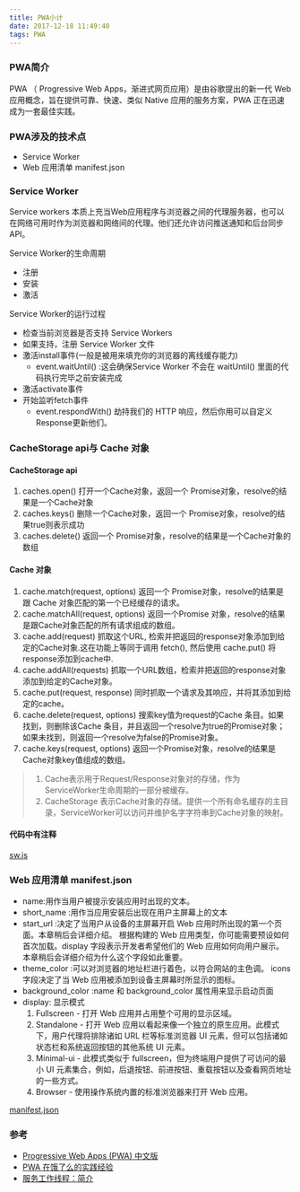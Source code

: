 ```yaml
---
title: PWA小计
date: 2017-12-18 11:49:40
tags: PWA
---
```

### PWA简介
PWA （ Progressive Web Apps，渐进式网页应用）是由谷歌提出的新一代 Web 应用概念，旨在提供可靠、快速、类似 Native 应用的服务方案，PWA 正在迅速成为一套最佳实践。

### PWA涉及的技术点
- Service Worker
- Web 应用清单 manifest.json

### Service Worker
Service workers 本质上充当Web应用程序与浏览器之间的代理服务器，也可以在网络可用时作为浏览器和网络间的代理。他们还允许访问推送通知和后台同步API。

Service Worker的生命周期
  - 注册
  - 安装
  - 激活

Service Worker的运行过程
  - 检查当前浏览器是否支持 Service Workers
  - 如果支持，注册 Service Worker 文件
  - 激活install事件(一般是被用来填充你的浏览器的离线缓存能力)
    - event.waitUntil() :这会确保Service Worker 不会在 waitUntil() 里面的代码执行完毕之前安装完成
  - 激活activate事件
  - 开始监听fetch事件
    - event.respondWith() 劫持我们的 HTTP 响应，然后你用可以自定义Response更新他们。

### CacheStorage api与 Cache 对象
#### CacheStorage api
  1. caches.open() 打开一个Cache对象，返回一个 Promise对象，resolve的结果是一个Cache对象
  2. caches.keys() 删除一个Cache对象，返回一个 Promise对象，resolve的结果true则表示成功
  3. caches.delete() 返回一个 Promise对象，resolve的结果是一个Cache对象的数组

#### Cache 对象
  1. cache.match(request, options) 返回一个 Promise对象，resolve的结果是跟 Cache 对象匹配的第一个已经缓存的请求。
  2. cache.matchAll(request, options) 返回一个Promise 对象，resolve的结果是跟Cache对象匹配的所有请求组成的数组。
  3. cache.add(request) 抓取这个URL, 检索并把返回的response对象添加到给定的Cache对象.这在功能上等同于调用 fetch(), 然后使用 cache.put() 将response添加到cache中.
  4. cache.addAll(requests) 抓取一个URL数组，检索并把返回的response对象添加到给定的Cache对象。
  5. cache.put(request, response) 同时抓取一个请求及其响应，并将其添加到给定的cache。
  6. cache.delete(request, options) 搜索key值为request的Cache 条目。如果找到，则删除该Cache 条目，并且返回一个resolve为true的Promise对象；如果未找到，则返回一个resolve为false的Promise对象。
  7. cache.keys(request, options) 返回一个Promise对象，resolve的结果是Cache对象key值组成的数组。
  >1. Cache表示用于Request/Response对象对的存储，作为ServiceWorker生命周期的一部分被缓存。
  >2. CacheStorage
表示Cache对象的存储。提供一个所有命名缓存的主目录，ServiceWorker可以访问并维护名字字符串到Cache对象的映射。

#### 代码中有注释
[sw.js](https://github.com/annilq/blog/tree/master/jscode/pwa/sw.js)

###  Web 应用清单 manifest.json
  - name:用作当用户被提示安装应用时出现的文本。
  - short_name :用作当应用安装后出现在用户主屏幕上的文本
  - start_url :决定了当用户从设备的主屏幕开启 Web 应用时所出现的第一个页面。本章稍后会详细介绍。
根据构建的 Web 应用类型，你可能需要预设如何首次加载。display 字段表示开发者希望他们的 Web 应用如何向用户展示。本章稍后会详细介绍为什么这个字段如此重要。
  - theme_color :可以对浏览器的地址栏进行着色，以符合网站的主色调。
icons 字段决定了当 Web 应用被添加到设备主屏幕时所显示的图标。
  - background_color :name 和 background_color 属性用来显示启动页面
  - display: 显示模式
    1. Fullscreen - 打开 Web 应用并占用整个可用的显示区域。
    2. Standalone - 打开 Web 应用以看起来像一个独立的原生应用。此模式下，用户代理将排除诸如 URL 栏等标准浏览器 UI 元素，但可以包括诸如状态栏和系统返回按钮的其他系统 UI 元素。
    3. Minimal-ui - 此模式类似于 fullscreen，但为终端用户提供了可访问的最小 UI 元素集合，例如，后退按钮、前进按钮、重载按钮以及查看网页地址的一些方式。
    4. Browser - 使用操作系统内置的标准浏览器来打开 Web 应用。

[manifest.json](https://github.com/annilq/blog/tree/master/jscode/pwa/manifest.json)

### 参考
- [Progressive Web Apps (PWA) 中文版](http://sangka-z.com/PWA-Book-CN/)
- [PWA 在饿了么的实践经验](https://zhuanlan.zhihu.com/p/25800461)
- [服务工作线程：简介](https://developers.google.com/web/fundamentals/primers/service-workers/)
